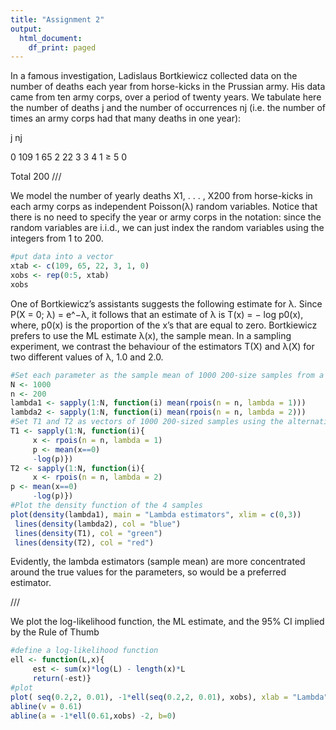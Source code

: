 ```yaml
---
title: "Assignment 2"
output:
  html_document:
    df_print: paged
---
```


In a famous investigation, Ladislaus Bortkiewicz collected data on the number of deaths each year from horse-kicks in the Prussian army. His data came from ten army corps, over a period of twenty years. We tabulate here the number of deaths j and the number of occurrences nj (i.e. the number of times an army corps had that many deaths in one year):

j nj

0 109
1 65
2 22
3 3
4 1
≥ 5 0

Total 200
///

We model the number of yearly deaths X1, . . . , X200 from horse-kicks in each army corps as independent
Poisson(λ) random variables. Notice that there is no need to specify the year or army corps in the
notation: since the random variables are i.i.d., we can just index the random variables using the
integers from 1 to 200.

```r
#put data into a vector
xtab <- c(109, 65, 22, 3, 1, 0)
xobs <- rep(0:5, xtab)
xobs
```
One of Bortkiewicz’s assistants suggests the following estimate for λ. Since P(X = 0; λ) = e^−λ,
it follows that an estimate of λ is
T(x) = − log p0(x), where, p0(x) is the proportion of the x’s that are equal to zero.
Bortkiewicz prefers to use the ML estimate λ(x), the sample mean. In a sampling experiment, we contrast the behaviour of the estimators T(X) and λ(X) for two different values of λ, 1.0 and 2.0.

```r
#Set each parameter as the sample mean of 1000 200-size samples from a poisson distribution, lambda1 being with rate 1, lambda2 with rate 2, as the parameter.
N <- 1000
n <- 200
lambda1 <- sapply(1:N, function(i) mean(rpois(n = n, lambda = 1)))
lambda2 <- sapply(1:N, function(i) mean(rpois(n = n, lambda = 2)))
#Set T1 and T2 as vectors of 1000 200-sized samples using the alternative estimate, with lambda = 1 and lambda = 2.
T1 <- sapply(1:N, function(i){
     x <- rpois(n = n, lambda = 1)
     p <- mean(x==0)
     -log(p)})
T2 <- sapply(1:N, function(i){
     x <- rpois(n = n, lambda = 2)
p <- mean(x==0)
     -log(p)})
#Plot the density function of the 4 samples
plot(density(lambda1), main = "Lambda estimators", xlim = c(0,3))
 lines(density(lambda2), col = "blue")
 lines(density(T1), col = "green")
 lines(density(T2), col = "red")

```
Evidently, the lambda estimators (sample mean) are more concentrated around the true values for the parameters, so would be a preferred estimator.

///

We plot the log-likelihood function, the ML estimate, and the 95% CI implied by the Rule of Thumb

```r
#define a log-likelihood function
ell <- function(L,x){
     est <- sum(x)*log(L) - length(x)*L
     return(-est)}
#plot
plot( seq(0.2,2, 0.01), -1*ell(seq(0.2,2, 0.01), xobs), xlab = "Lambda", ylab = "log-likelihood", main = "Rule of Thumb")
abline(v = 0.61)
abline(a = -1*ell(0.61,xobs) -2, b=0)

```

